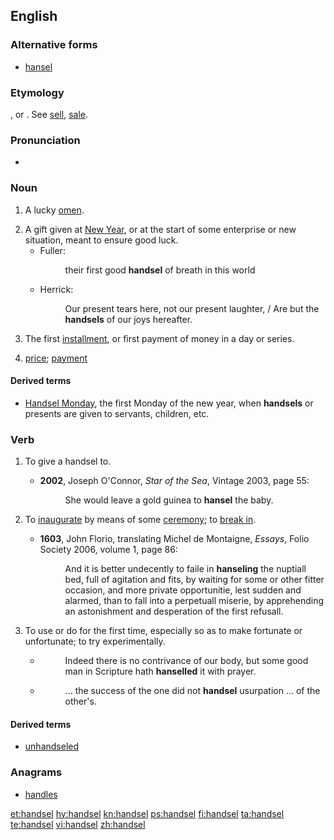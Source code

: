 ==English==

===Alternative forms===
* [[hansel]]

===Etymology===
{{etyl|ang|en}} {{term|handselen|lang=ang}}, or {{etyl|non|en}} {{term|handsal|lang=non}}. See [[sell]], [[sale]].

===Pronunciation===
* {{a|UK}} {{IPA|/ˈhandsəl/}}

===Noun===
{{en-noun}}

# {{context|obsolete|lang=en}} A lucky [[omen]].
# A gift given at [[New Year]], or at the start of some enterprise or new situation, meant to ensure good luck.
#* Fuller:
#*: their first good '''handsel''' of breath in this world
#* Herrick:
#*: Our present tears here, not our present laughter, / Are but the '''handsels''' of our joys hereafter.
# The first [[installment]], or first payment of money in a day or series.
# {{context|obsolete|lang=en}} [[price]]; [[payment]]
#: {{rfquotek|Spenser}}

====Derived terms====
* [[Handsel Monday]], the first Monday of the new year, when '''handsels''' or presents are given to servants, children, etc.

===Verb===
{{en-verb|handsels|'''[[handselling]]''' or '''[[handseling]]'''|'''[[handselled]]''' or '''[[handseled]]'''}}

# {{context|transitive|lang=en}} To give a handsel to.
#* '''2002''', Joseph O'Connor, ''Star of the Sea'', Vintage 2003, page 55:
#*: She would leave a gold guinea to '''hansel''' the baby.
# {{context|transitive|lang=en}} To [[inaugurate]] by means of some [[ceremony]]; to [[break in]].
#* '''1603''', John Florio, translating Michel de Montaigne, ''Essays'', Folio Society 2006, volume 1, page 86:
#*: And it is better undecently to faile in '''hanseling''' the nuptiall bed, full of agitation and fits, by waiting for some or other fitter occasion, and more private opportunitie, lest sudden and alarmed, than to fall into a perpetuall miserie, by apprehending an astonishment and desperation of the first refusall.
# {{context|transitive|lang=en}} To use or do for the first time, especially so as to make fortunate or unfortunate; to try experimentally.
#* {{quote-book
|year=1647<!--taken from Wikipedia article on Fuller-->
|author=[[w:Thomas Fuller|Thomas Fuller]]
|title=Good Thoughts in Worse Times<!--Pamphlet title, on-line version is a chapter of a collection-->
|url=http://books.google.com/books?id=V-MsAAAAYAAJ&dq=hanselled%20thomas%20fuller&pg=PA90#v=onepage&q=hanselled%20thomas%20fuller&f=false}}
#*:Indeed there is no contrivance of our body, but some good man in Scripture hath '''hanselled''' it with prayer.
#* {{quote-book|year=1994
|author=[[w:Michael Brodsky|Michael Brodsky]]
|title=[[w:*** (novel)|***]]
|isbn=978-1-56858-000-5|page=38
|publisher=Four Walls Eight Windows}}
#*:... the success of the one did not '''handsel''' usurpation ... of the other's.

====Derived terms====
* [[unhandseled]]

===Anagrams===
* [[handles#English|handles]]

[[et:handsel]]
[[hy:handsel]]
[[kn:handsel]]
[[ps:handsel]]
[[fi:handsel]]
[[ta:handsel]]
[[te:handsel]]
[[vi:handsel]]
[[zh:handsel]]
